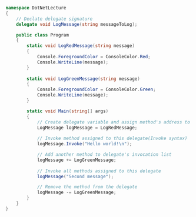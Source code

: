 ```csharp
namespace DotNetLecture
{
    // Declate delegate signature
    delegate void LogMessage(string messageToLog);

    public class Program
    {
        static void LogRedMessage(string message)
        {
            Console.ForegroundColor = ConsoleColor.Red;
            Console.WriteLine(message);
        }
        
        static void LogGreenMessage(string message)
        {
            Console.ForegroundColor = ConsoleColor.Green;
            Console.WriteLine(message);
        }

        static void Main(string[] args)
        {
            // Create delegate variable and assign method's address to it
            LogMessage logMessage = LogRedMessage;
            
            // Invoke method assigned to this delegate(Invoke syntax)
            logMessage.Invoke("Hello world!\n");

            // Add another method to delegate's invocation list
            logMessage += LogGreenMessage;
            
            // Invoke all methods assigned to this delegate
            logMessage("Second message");

            // Remove the method from the delegate
            logMessage -= LogGreenMessage;
        }
    }
}
```